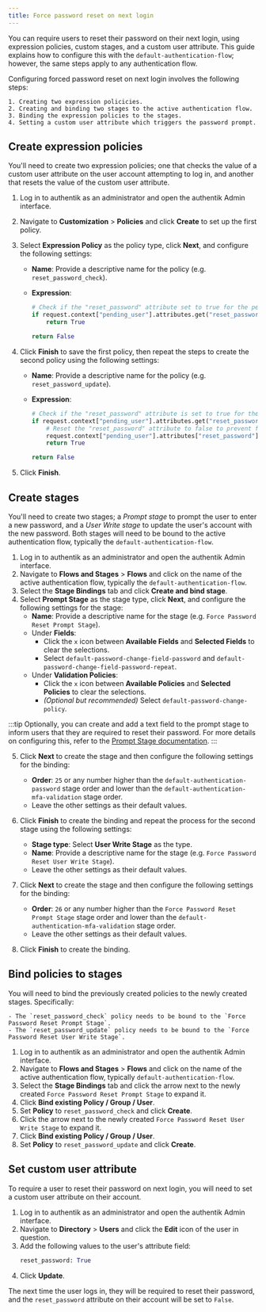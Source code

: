 ```yaml
---
title: Force password reset on next login
---
```


You can require users to reset their password on their next login, using expression policies, custom stages, and a custom user attribute. This guide explains how to configure this with the `default-authentication-flow`; however, the same steps apply to any authentication flow.

Configuring forced password reset on next login involves the following steps:

    1. Creating two expression policicies.
    2. Creating and binding two stages to the active authentication flow.
    3. Binding the expression policies to the stages.
    4. Setting a custom user attribute which triggers the password prompt.

## Create expression policies

You'll need to create two expression policies; one that checks the value of a custom user attribute on the user account attempting to log in, and another that resets the value of the custom user attribute.

1. Log in to authentik as an administrator and open the authentik Admin interface.
2. Navigate to **Customization** > **Policies** and click **Create** to set up the first policy.
3. Select **Expression Policy** as the policy type, click **Next**, and configure the following settings:
    - **Name**: Provide a descriptive name for the policy (e.g. `reset_password_check`).
    - **Expression**:

        ```python
        # Check if the "reset_password" attribute set to true for the pending user
        if request.context["pending_user"].attributes.get("reset_password") == True:
            return True

        return False
        ```

4. Click **Finish** to save the first policy, then repeat the steps to create the second policy using the following settings:
    - **Name**: Provide a descriptive name for the policy (e.g. `reset_password_update`).
    - **Expression**:

        ```python
        # Check if the "reset_password" attribute is set to true for the pending user
        if request.context["pending_user"].attributes.get("reset_password") == True:
            # Reset the "reset_password" attribute to false to prevent forcing a password reset on next login
            request.context["pending_user"].attributes["reset_password"] = False
            return True

        return False
        ```

5. Click **Finish**.

## Create stages

You'll need to create two stages; a _Prompt stage_ to prompt the user to enter a new password, and a _User Write stage_ to update the user's account with the new password. Both stages will need to be bound to the active authentication flow, typically the `default-authentication-flow`.

1. Log in to authentik as an administrator and open the authentik Admin interface.
2. Navigate to **Flows and Stages** > **Flows** and click on the name of the active authentication flow, typically the `default-authentication-flow`.
3. Select the **Stage Bindings** tab and click **Create and bind stage**.
4. Select **Prompt Stage** as the stage type, click **Next**, and configure the following settings for the stage:
    - **Name**: Provide a descriptive name for the stage (e.g. `Force Password Reset Prompt Stage`).
    - Under **Fields**:
        - Click the `x` icon between **Available Fields** and **Selected Fields** to clear the selections.
        - Select `default-password-change-field-password` and `default-password-change-field-password-repeat`.
    - Under **Validation Policies**:
        - Click the `x` icon between **Available Policies** and **Selected Policies** to clear the selections.
        - _(Optional but recommended)_ Select `default-password-change-policy`.

:::tip
Optionally, you can create and add a text field to the prompt stage to inform users that they are required to reset their password. For more details on configuring this, refer to the [Prompt Stage documentation](../../add-secure-apps/flows-stages/stages/prompt/index.md).
:::

5. Click **Next** to create the stage and then configure the following settings for the binding:
    - **Order**: `25` or any number higher than the `default-authentication-password` stage order and lower than the `default-authentication-mfa-validation` stage order.
    - Leave the other settings as their default values.

6. Click **Finish** to create the binding and repeat the process for the second stage using the following settings:
    - **Stage type**: Select **User Write Stage** as the type.
    - **Name**: Provide a descriptive name for the stage (e.g. `Force Password Reset User Write Stage`).
    - Leave the other settings as their default values.

7. Click **Next** to create the stage and then configure the following settings for the binding:
    - **Order**: `26` or any number higher than the `Force Password Reset Prompt Stage` stage order and lower than the `default-authentication-mfa-validation` stage order.
    - Leave the other settings as their default values.

8. Click **Finish** to create the binding.

## Bind policies to stages

You will need to bind the previously created policies to the newly created stages. Specifically:

    - The `reset_password_check` policy needs to be bound to the `Force Password Reset Prompt Stage`.
    - The `reset_password_update` policy needs to be bound to the `Force Password Reset User Write Stage`.

1. Log in to authentik as an administrator and open the authentik Admin interface.
2. Navigate to **Flows and Stages** > **Flows** and click on the name of the active authentication flow, typically `default-authentication-flow`.
3. Select the **Stage Bindings** tab and click the arrow next to the newly created `Force Password Reset Prompt Stage` to expand it.
4. Click **Bind existing Policy / Group / User**.
5. Set **Policy** to `reset_password_check` and click **Create**.
6. Click the arrow next to the newly created `Force Password Reset User Write Stage` to expand it.
7. Click **Bind existing Policy / Group / User**.
8. Set **Policy** to `reset_password_update` and click **Create**.

## Set custom user attribute

To require a user to reset their password on next login, you will need to set a custom user attribute on their account.

1. Log in to authentik as an administrator and open the authentik Admin interface.
2. Navigate to **Directory** > **Users** and click the **Edit** icon of the user in question.
3. Add the following values to the user's attribute field:
    ```python
    reset_password: True
    ```
4. Click **Update**.

The next time the user logs in, they will be required to reset their password, and the `reset_password` attribute on their account will be set to `False`.
